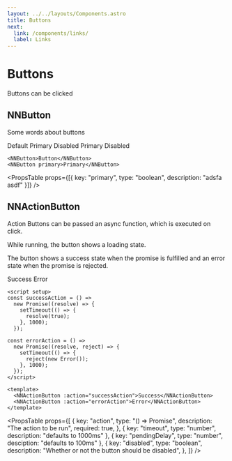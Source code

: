 ```yaml
---
layout: ../../layouts/Components.astro
title: Buttons
next:
  link: /components/links/
  label: Links
---
```




# Buttons

Buttons can be clicked

## NNButton

Some words about buttons

<Preview>
  <NNButton client:only="vue">Default</NNButton>
  <NNButton primary client:only="vue">
    Primary
  </NNButton>
  <NNButton disabled client:only="vue">
    Disabled
  </NNButton>
  <NNButton primary disabled client:only="vue">
    Primary Disabled
  </NNButton>
</Preview>

```vue
<NNButton>Button</NNButton>
<NNButton primary>Primary</NNButton>
```

<PropsTable
  props={[{ key: "primary", type: "boolean", description: "adsfa asdf" }]}
/>

## NNActionButton

Action Buttons can be passed an async function, which is executed on click.

While running, the button shows a loading state.

The button shows a success state when the promise is fulfilled and an error state when the promise is rejected.

<Preview>
  <ActionButton success client:only="vue">
    Success
  </ActionButton>
  <ActionButton client:only="vue">Error</ActionButton>
</Preview>

```vue
<script setup>
const successAction = () =>
  new Promise((resolve) => {
    setTimeout(() => {
      resolve(true);
    }, 1000);
  });

const errorAction = () =>
  new Promise((resolve, reject) => {
    setTimeout(() => {
      reject(new Error());
    }, 1000);
  });
</script>

<template>
  <NNActionButton :action="successAction">Success</NNActionButton>
  <NNActionButton :action="errorAction">Error</NNActionButton>
</template>
```

<PropsTable
  props={[
    {
      key: "action",
      type: "() => Promise<unknown>",
      description: "The action to be run",
      required: true,
    },
    { key: "timeout", type: "number", description: "defaults to 1000ms" },
    { key: "pendingDelay", type: "number", desciption: "defaults to 100ms" },
    {
      key: "disabled",
      type: "boolean",
      description: "Whether or not the button should be disabled",
    },
  ]}
/>
